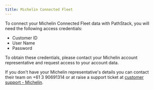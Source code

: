 ```yaml
---
title: Michelin Connected Fleet
---
```


To connect your Michelin Connected Fleet data with PathStack, you will need the following access credentials:
* Customer ID
* User Name
* Password

To obtain these credentials, please contact your Michelin account representative and request access to your account data.

<Tip>If you don't have your Michelin representative's details you can contact their team on +61 3 90691314 or at raise a support ticket at [customer support - Michelin](https://connectedfleet.michelin.com/en-au/contact/customer-support/).</Tip>
